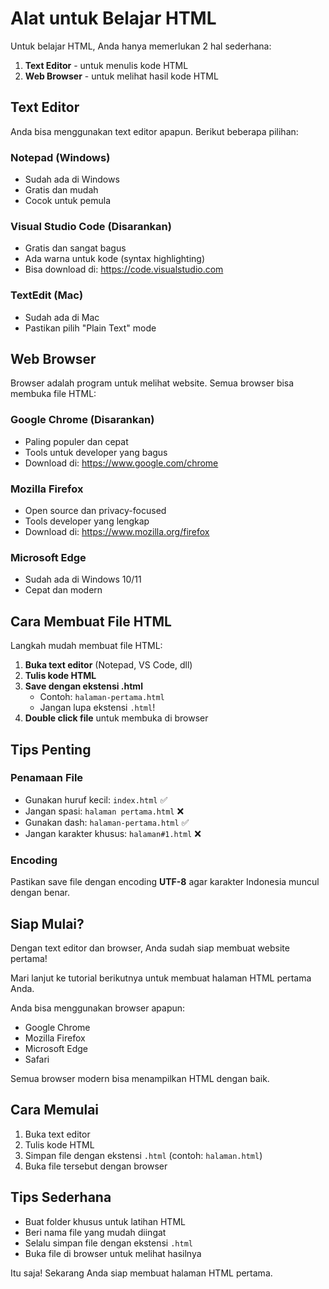 # Alat untuk Belajar HTML

Untuk belajar HTML, Anda hanya memerlukan 2 hal sederhana:

1. **Text Editor** - untuk menulis kode HTML
2. **Web Browser** - untuk melihat hasil kode HTML

## Text Editor

Anda bisa menggunakan text editor apapun. Berikut beberapa pilihan:

### Notepad (Windows)

- Sudah ada di Windows
- Gratis dan mudah
- Cocok untuk pemula

### Visual Studio Code (Disarankan)

- Gratis dan sangat bagus
- Ada warna untuk kode (syntax highlighting)
- Bisa download di: https://code.visualstudio.com

### TextEdit (Mac)

- Sudah ada di Mac
- Pastikan pilih "Plain Text" mode

## Web Browser

Browser adalah program untuk melihat website. Semua browser bisa membuka file HTML:

### Google Chrome (Disarankan)

- Paling populer dan cepat
- Tools untuk developer yang bagus
- Download di: https://www.google.com/chrome

### Mozilla Firefox

- Open source dan privacy-focused
- Tools developer yang lengkap
- Download di: https://www.mozilla.org/firefox

### Microsoft Edge

- Sudah ada di Windows 10/11
- Cepat dan modern

## Cara Membuat File HTML

Langkah mudah membuat file HTML:

1. **Buka text editor** (Notepad, VS Code, dll)
2. **Tulis kode HTML**
3. **Save dengan ekstensi .html**
   - Contoh: `halaman-pertama.html`
   - Jangan lupa ekstensi `.html`!
4. **Double click file** untuk membuka di browser

## Tips Penting

### Penamaan File

- Gunakan huruf kecil: `index.html` ✅
- Jangan spasi: `halaman pertama.html` ❌
- Gunakan dash: `halaman-pertama.html` ✅
- Jangan karakter khusus: `halaman#1.html` ❌

### Encoding

Pastikan save file dengan encoding **UTF-8** agar karakter Indonesia muncul dengan benar.

## Siap Mulai?

Dengan text editor dan browser, Anda sudah siap membuat website pertama!

Mari lanjut ke tutorial berikutnya untuk membuat halaman HTML pertama Anda.

Anda bisa menggunakan browser apapun:

- Google Chrome
- Mozilla Firefox
- Microsoft Edge
- Safari

Semua browser modern bisa menampilkan HTML dengan baik.

## Cara Memulai

1. Buka text editor
2. Tulis kode HTML
3. Simpan file dengan ekstensi `.html` (contoh: `halaman.html`)
4. Buka file tersebut dengan browser

## Tips Sederhana

- Buat folder khusus untuk latihan HTML
- Beri nama file yang mudah diingat
- Selalu simpan file dengan ekstensi `.html`
- Buka file di browser untuk melihat hasilnya

Itu saja! Sekarang Anda siap membuat halaman HTML pertama.
